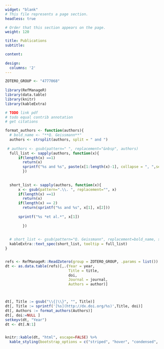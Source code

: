```yaml
---
widget: "blank"
# This file represents a page section.
headless: true

# Order that this section appears on the page.
weight: 120

title: Publications
subtitle:

content:
 
design:
  columns: '2'
---
```




```r
ZOTERO_GROUP <- "4777068"
  
library(RefManageR)
library(data.table)
library(knitr)
library(kableExtra)

# TODO link pdf
# todo equal contrib annotation
# get citations

format_authors <- function(authors){
  # bold_name <- "**Q. Geissmann**"
  authors <- strsplit(authors, split = " and ")
  
 # authors <- gsub(pattern=" ", replacement="&nbsp", authors)
  full_list <- sapply(authors, function(x){
      if(length(x) ==1) 
        return(x)
        sprintf("%s and %s", paste(x[1:length(x)-1], collapse = ", ",sep = ""), x[length(x)])
        })
  
  
  short_list <- sapply(authors, function(x){
      x <- gsub(pattern=".\\. ", replacement="", x)
      if(length(x) ==1) 
        return(x)
      if(length(x) == 2)
        return(sprintf("%s and %s", x[1], x[2]))
      
      sprintf("%s *et al.*", x[1])
    
        })
  
  
  # short_list <- gsub(pattern="Q. Geissmann", replacement=bold_name, short_list)
  kableExtra::text_spec(short_list, tooltip = full_list)  
}


refs <- RefManageR::ReadZotero(group = ZOTERO_GROUP, .params = list())
dt <- as.data.table(refs)[,.(Year = year, 
                             Title = title, 
                             doi, 
                             Journal = journal,
                             Authors = author)]



dt[, Title := gsub("\\{|\\}", "", Title)]
dt[, Title := sprintf('[%s](http://dx.doi.org/%s)',Title, doi)]
dt[, Authors := format_authors(Authors)]
dt[, doi:=NULL ]
setkeyv(dt, "Year")
dt <- dt[.N:1]


knitr::kable(dt, "html", escape=FALSE) %>%
  kable_styling(bootstrap_options = c("striped", "hover", "condensed", "responsive"))

```
